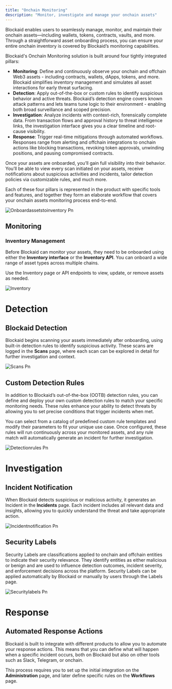 ```yaml
---
title: "Onchain Monitoring"
description: "Monitor, investigate and manage your onchain assets"
---
```


Blockaid enables users to seamlessly manage, monitor, and maintain their onchain assets—including wallets, tokens, contracts, vaults, and more. Through a straightforward asset onboarding process, you can ensure your entire onchain inventory is covered by Blockaid’s monitoring capabilities.

Blockaid's Onchain Monitoring solution is built around four tightly integrated pillars:

- **Monitoring**: Define and continuously observe your onchain and offchain Web3 assets - including contracts, wallets, dApps, tokens, and more. Blockaid simplifies inventory management and simulates all asset interactions for early threat surfacing.
- **Detection**: Apply out-of-the-box or custom rules to identify suspicious behavior and active threats. Blockaid’s detection engine covers known attack patterns and lets teams tune logic to their environment - enabling both broad surveillance and scoped precision.
- **Investigation**: Analyze incidents with context-rich, forensically complete data. From transaction flows and approval history to threat intelligence links, the investigation interface gives you a clear timeline and root-cause visibility.
- **Response**: Trigger real-time mitigations through automated workflows. Responses range from alerting and offchain integrations to onchain actions like blocking transactions, revoking token approvals, unwinding positions, and pausing compromised contracts.

Once your assets are onboarded, you’ll gain full visibility into their behavior. You’ll be able to view every scan initiated on your assets, receive notifications about suspicious activities and incidents, tailor detection policies via customizable rules, and much more.

Each of these four pillars is represented in the product with specific tools and features, and together they form an elaborate workflow that covers your onchain assets monitoring process end-to-end.

![Onboardassetstoinventory Pn](/images/Onboardassetstoinventory.png)


<MySnippet />

## Monitoring

### Inventory Management

Before Blockaid can monitor your assets, they need to be onboarded using either the **Inventory interface** or the **Inventory API**. You can onboard a wide range of asset types across multiple chains.

Use the Inventory page or API endpoints to view, update, or remove assets as needed.

![Inventory](/images/inventory.png)

# Detection

## Blockaid Detection

Blockaid begins scanning your assets immediately after onboarding, using built-in detection rules to identify suspicious activity. These scans are logged in the **Scans** page, where each scan can be explored in detail for further investigation and context.

![Scans Pn](/images/scans.png)

## Custom Detection Rules

In addition to Blockaid’s out-of-the-box (OOTB) detection rules, you can define and deploy your own custom detection rules to match your specific monitoring needs. These rules enhance your ability to detect threats by allowing you to set precise conditions that trigger incidents when met.

You can select from a catalog of predefined custom rule templates and modify their parameters to fit your unique use case. Once configured, these rules will run continuously across your monitored assets, and any rule match will automatically generate an incident for further investigation.

![Detectionrules Pn](/images/detectionrules.png)

# Investigation

## Incident Notification

When Blockaid detects suspicious or malicious activity, it generates an Incident in the **Incidents** page. Each incident includes all relevant data and insights, allowing you to quickly understand the threat and take appropriate action.

![Incidentnotification Pn](/images/incidentnotification.png)

## Security Labels

Security Labels are classifications applied to onchain and offchain entities to indicate their security relevance. They identify entities as either malicious or benign and are used to influence detection outcomes, incident severity, and enforcement decisions across the platform. Security Labels can be applied automatically by Blockaid or manually by users through the Labels page.

![Securitylabels Pn](/images/securitylabels.png)

# Response

## Automated Response Actions

Blockaid is built to integrate with different products to allow you to automate your response actions. This means that you can define what will happen when a specific incident occurs, both on Blockaid but also on other tools such as Slack, Telegram, or onchain.

This process requires you to set up the initial integration on the **Administration** page, and later define specific rules on the **Workflows** page.